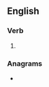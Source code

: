 ==English==

===Verb===
{{head|en|present participle}}

# {{present participle of|shack|lang=en|nocat=1}}

===Anagrams===
* {{anagrams|en|hackings}}